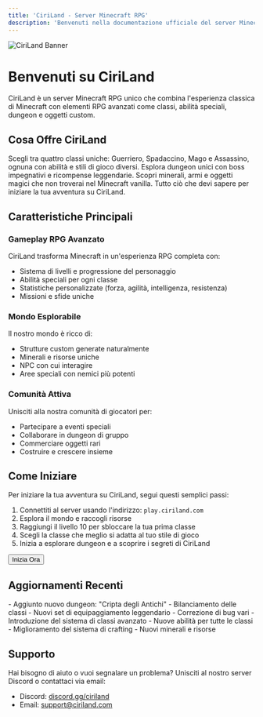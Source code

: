 ```yaml
---
title: 'CiriLand - Server Minecraft RPG'
description: 'Benvenuti nella documentazione ufficiale del server Minecraft RPG CiriLand'
---
```


<img
  className="w-full"
  src="/images/ciriland-banner.png"
  alt="CiriLand Banner"
/>

# Benvenuti su CiriLand

CiriLand è un server Minecraft RPG unico che combina l'esperienza classica di Minecraft con elementi RPG avanzati come classi, abilità speciali, dungeon e oggetti custom.

## Cosa Offre CiriLand

<CardGroup cols={2}>
  <Card title="Sistema di Classi" icon="user-group" href="/minecraft-rpg/classes">
    Scegli tra quattro classi uniche: Guerriero, Spadaccino, Mago e Assassino, ognuna con abilità e stili di gioco diversi.
  </Card>
  <Card title="Dungeon Epici" icon="dungeon" href="/minecraft-rpg/dungeons">
    Esplora dungeon unici con boss impegnativi e ricompense leggendarie.
  </Card>
  <Card title="Oggetti Custom" icon="gem" href="/minecraft-rpg/items-resources">
    Scopri minerali, armi e oggetti magici che non troverai nel Minecraft vanilla.
  </Card>
  <Card title="Inizia a Giocare" icon="play" href="/minecraft-rpg/getting-started">
    Tutto ciò che devi sapere per iniziare la tua avventura su CiriLand.
  </Card>
</CardGroup>

## Caratteristiche Principali

### Gameplay RPG Avanzato

CiriLand trasforma Minecraft in un'esperienza RPG completa con:

- Sistema di livelli e progressione del personaggio
- Abilità speciali per ogni classe
- Statistiche personalizzate (forza, agilità, intelligenza, resistenza)
- Missioni e sfide uniche

### Mondo Esplorabile

Il nostro mondo è ricco di:

- Strutture custom generate naturalmente
- Minerali e risorse uniche
- NPC con cui interagire
- Aree speciali con nemici più potenti

### Comunità Attiva

Unisciti alla nostra comunità di giocatori per:

- Partecipare a eventi speciali
- Collaborare in dungeon di gruppo
- Commerciare oggetti rari
- Costruire e crescere insieme

## Come Iniziare

Per iniziare la tua avventura su CiriLand, segui questi semplici passi:

1. Connettiti al server usando l'indirizzo: `play.ciriland.com`
2. Esplora il mondo e raccogli risorse
3. Raggiungi il livello 10 per sbloccare la tua prima classe
4. Scegli la classe che meglio si adatta al tuo stile di gioco
5. Inizia a esplorare dungeon e a scoprire i segreti di CiriLand

<div className="mt-8">
  <Button href="/minecraft-rpg/getting-started" variant="primary">
    Inizia Ora
  </Button>
</div>

## Aggiornamenti Recenti

<Accordion title="Versione 2.5 - Giugno 2025">
  - Aggiunto nuovo dungeon: "Cripta degli Antichi"
  - Bilanciamento delle classi
  - Nuovi set di equipaggiamento leggendario
  - Correzione di bug vari
</Accordion>

<Accordion title="Versione 2.0 - Aprile 2025">
  - Introduzione del sistema di classi avanzato
  - Nuove abilità per tutte le classi
  - Miglioramento del sistema di crafting
  - Nuovi minerali e risorse
</Accordion>

## Supporto

Hai bisogno di aiuto o vuoi segnalare un problema? Unisciti al nostro server Discord o contattaci via email:

- Discord: [discord.gg/ciriland](https://discord.gg/ciriland)
- Email: support@ciriland.com
